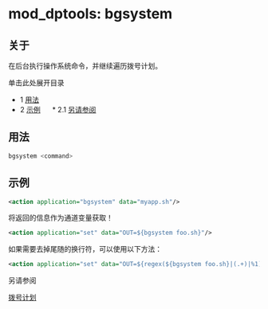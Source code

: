 # mod_dptools: bgsystem 

## 关于

在后台执行操作系统命令，并继续遍历拨号计划。

单击此处展开目录
 
* 1 [用法](#用法)
* 2 [示例](#示例)  
   * 2.1 [另请参阅](#另请参阅)

## 用法

```bash
bgsystem <command>
```

## 示例

```xml
<action application="bgsystem" data="myapp.sh"/>
```

将返回的信息作为通道变量获取！

```xml
<action application="set" data="OUT=${bgsystem foo.sh}"/>
```

如果需要去掉尾随的换行符，可以使用以下方法：

```xml
<action application="set" data="OUT=${regex(${bgsystem foo.sh}|(.+)|%1)}"/>
```

另请参阅

[拨号计划](../../Dialplan/index.mdx#0-about)